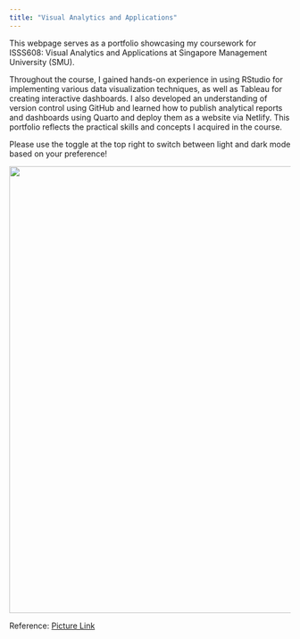 ```yaml
---
title: "Visual Analytics and Applications"
---
```


This webpage serves as a portfolio showcasing my coursework for ISSS608: Visual Analytics and Applications at Singapore Management University (SMU).

Throughout the course, I gained hands-on experience in using RStudio for implementing various data visualization techniques, as well as Tableau for creating interactive dashboards. I also developed an understanding of version control using GitHub and learned how to publish analytical reports and dashboards using Quarto and deploy them as a website via Netlify. This portfolio reflects the practical skills and concepts I acquired in the course.

Please use the toggle at the top right to switch between light and dark mode based on your preference!

![](cover_pic.jpg){fig-align="center" width="800"}

Reference: [Picture Link](https://www.freepik.com/premium-photo/close-up-unrecognizable-businessman-interacting-with-graphs-holograms-concept-future-business-toned-image-film-effect-elements-this-image-furnished-by-nasa_53078260.htm)